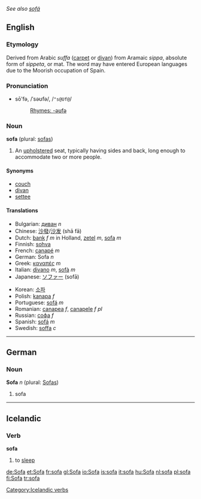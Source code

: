 ''See also [[sofá]]''
==English==
{{Wikipedia}}
===Etymology===
Derived from Arabic ''suffa'' ([[carpet]] or [[divan]]) from Aramaic ''sippa'', absolute form of ''sippeta'', or mat.  The word may have entered European languages due to the Moorish occupation of Spain.

===Pronunciation===
*sō'fə, /ˈsəʊfə/, /<tt>"s@Uf@</tt>/
*:[[Rhymes:English:-əʊfə|Rhymes: -əʊfə]]

===Noun===
'''sofa''' (plural: [[sofas]])
# An [[upholster]]ed seat, typically having sides and back, long enough to accommodate two or more people.

====Synonyms====
*[[couch]]
*[[divan]]
*[[settee]]

====Translations====
{{top}}
*Bulgarian: [[диван]] ''n''
*Chinese: [[沙發]]/[[沙发]] (shā fā)
*Dutch: [[bank]] ''f'' ''m'' in Holland, [[zetel]] ''m'', [[sofa]] ''m''
*Finnish: [[sohva]]
*French: [[canapé]] ''m''
*German: Sofa ''n''
*Greek: [[καναπές]] ''m''
*Italian: [[divano]] ''m'', [[sofà]] ''m''
*Japanese: [[ソファー]] (sofā)
{{mid}}
*Korean: [[소파]]
*Polish: [[kanapa]] ''f''
*Portuguese: [[sofá]] ''m''
*Romanian: [[canapea]] ''f'', [[canapele]] ''f pl''
*Russian: [[софа]] ''f''
*Spanish: [[sofá]] ''m''
*Swedish: [[soffa]] ''c''
{{bottom}}

----

==German==

===Noun===
'''Sofa''' ''n'' (plural: [[Sofas]])
# sofa

----

==Icelandic==

===Verb===
'''sofa'''
# to [[sleep]]

[[Category:Icelandic verbs]]
[[de:Sofa]]
[[et:Sofa]]
[[fr:sofa]]
[[gl:Sofa]]
[[io:Sofa]]
[[is:sofa]]
[[it:sofa]]
[[hu:Sofa]]
[[nl:sofa]]
[[pl:sofa]]
[[fi:Sofa]]
[[tr:sofa]]